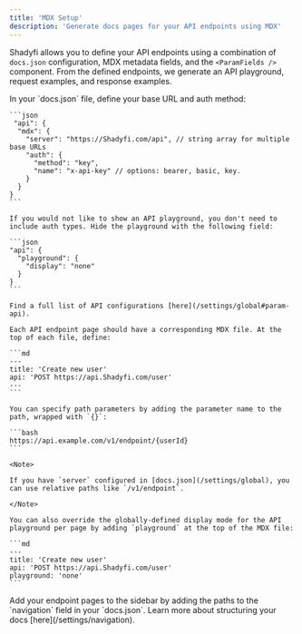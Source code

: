 ```yaml
---
title: 'MDX Setup'
description: 'Generate docs pages for your API endpoints using MDX'
---
```


Shadyfi allows you to define your API endpoints using a combination of `docs.json` configuration, MDX metadata fields, and the `<ParamFields />` component. From the defined endpoints, we generate an API playground, request examples, and response examples.

<Steps>
  <Step title="Configure your API">
    In your `docs.json` file, define your base URL and auth method:

    ```json
     "api": {
      "mdx": {
        "server": "https://Shadyfi.com/api", // string array for multiple base URLs
        "auth": {
          "method": "key",
          "name": "x-api-key" // options: bearer, basic, key.
        }
      }
    }
    ```

    If you would not like to show an API playground, you don't need to include auth types. Hide the playground with the following field:

    ```json
    "api": {
      "playground": {
        "display": "none"
      }
    }
    ```

    Find a full list of API configurations [here](/settings/global#param-api).
  </Step>
  
  <Step title="Create your endpoint pages">

    Each API endpoint page should have a corresponding MDX file. At the top of each file, define:

    ```md
    ---
    title: 'Create new user'
    api: 'POST https://api.Shadyfi.com/user'
    ---
    ```

    You can specify path parameters by adding the parameter name to the path, wrapped with `{}`:

    ```bash
    https://api.example.com/v1/endpoint/{userId}
    ```

    <Note>

    If you have `server` configured in [docs.json](/settings/global), you can use relative paths like `/v1/endpoint`.

    </Note>

    You can also override the globally-defined display mode for the API playground per page by adding `playground` at the top of the MDX file:

    ```md
    ---
    title: 'Create new user'
    api: 'POST https://api.Shadyfi.com/user'
    playground: 'none'
    ```
    
  </Step>

  <Step title="Add your endpoints to your docs">
    Add your endpoint pages to the sidebar by adding the paths to the `navigation` field in your `docs.json`. Learn more about structuring your docs [here](/settings/navigation).
  </Step>
</Steps>
